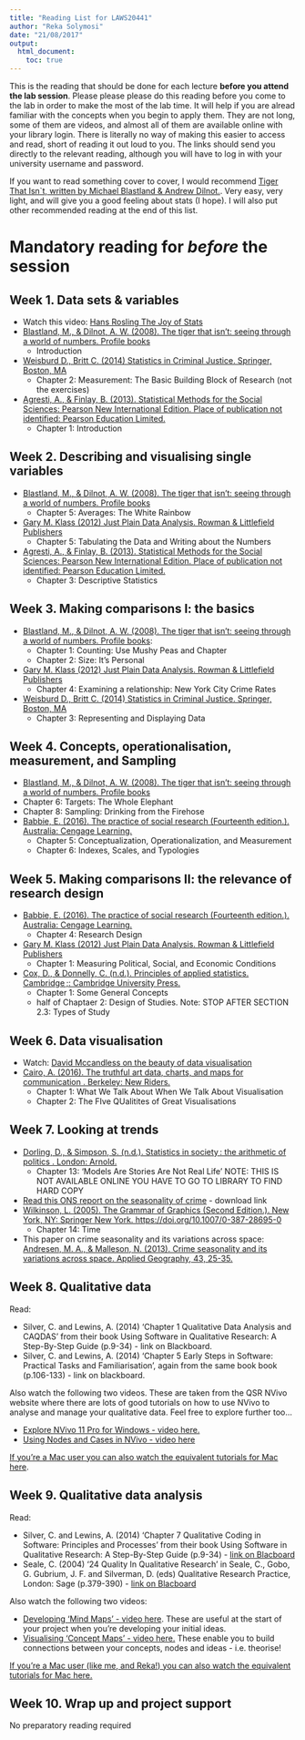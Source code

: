 ```yaml
---
title: "Reading List for LAWS20441"
author: "Reka Solymosi"
date: "21/08/2017"
output:
  html_document:
    toc: true
---
```


This is the reading that should be done for each lecture **before you attend the lab session**. Please please please do this reading before you come to the lab in order to make the most of the lab time. It will help if you are alread familiar with the concepts when you begin to apply them. They are not long, some of them are videos, and almost all of them are available online with your library login. There is literally no way of making this easier to access and read, short of reading it out loud to you. The links should send you directly to the relevant reading, although you will have to log in with your university username and password. 


If you want to read something cover to cover, I would recommend [Tiger That Isn`t, written by Michael Blastland & Andrew Dilnot.](https://www.dawsonera.com/abstract/9781847650795). Very easy, very light, and will give you a good feeling about stats (I hope). I will also put other recommended reading at the end of this list. 


# Mandatory reading for *before* the session


## Week 1. Data sets & variables
	
- Watch this video: [Hans Rosling The Joy of Stats](http://www.gapminder.org/videos/the-joy-of-stats/)
- [Blastland, M., & Dilnot, A. W. (2008). The tiger that isn't: seeing through a world of numbers. Profile books](https://www.librarysearch.manchester.ac.uk/discovery/fulldisplay?docid=proquest1536009109&context=PC&vid=44MAN_INST:MU_NUI&search_scope=MyInst_and_CI&tab=Everything&lang=en)
  + Introduction
- [Weisburd D., Britt C. (2014)  Statistics in Criminal Justice. Springer, Boston, MA](https://link.springer.com/chapter/10.1007/978-1-4614-9170-5_2) 
  + Chapter 2: Measurement: The Basic Building Block of Research (not the exercises)
- [Agresti, A., & Finlay, B. (2013). Statistical Methods for the Social Sciences: Pearson New International Edition. Place of publication not identified: Pearson Education Limited.](https://www.librarysearch.manchester.ac.uk/discovery/fulldisplay?docid=alma992975763714001631&context=L&vid=44MAN_INST:MU_NUI&search_scope=MyInst_and_CI&tab=Everything&lang=en)
  + Chapter 1: Introduction



## Week 2. Describing and visualising single variables

- [Blastland, M., & Dilnot, A. W. (2008). The tiger that isn't: seeing through a world of numbers. Profile books](https://www.librarysearch.manchester.ac.uk/discovery/fulldisplay?docid=proquest1536009109&context=PC&vid=44MAN_INST:MU_NUI&search_scope=MyInst_and_CI&tab=Everything&lang=en)
  + Chapter 5: Averages: The White Rainbow
- [Gary M. Klass (2012) Just Plain Data Analysis. Rowman & Littlefield Publishers](https://www.librarysearch.manchester.ac.uk/discovery/fulldisplay?docid=alma9959928450001631&context=L&vid=44MAN_INST:MU_NUI&search_scope=MyInst_and_CI&tab=Everything&lang=en)
  + Chapter 5: Tabulating the Data and Writing about the Numbers
- [Agresti, A., & Finlay, B. (2013). Statistical Methods for the Social Sciences: Pearson New International Edition. Place of publication not identified: Pearson Education Limited.](https://www.librarysearch.manchester.ac.uk/discovery/fulldisplay?docid=alma992975763714001631&context=L&vid=44MAN_INST:MU_NUI&search_scope=MyInst_and_CI&tab=Everything&lang=en)
  + Chapter 3: Descriptive Statistics

## Week 3. Making comparisons I: the basics

- [Blastland, M., & Dilnot, A. W. (2008). The tiger that isn't: seeing through a world of numbers. Profile books](https://www.librarysearch.manchester.ac.uk/discovery/fulldisplay?docid=proquest1536009109&context=PC&vid=44MAN_INST:MU_NUI&search_scope=MyInst_and_CI&tab=Everything&lang=en): 
  + Chapter 1: Counting: Use Mushy Peas and Chapter 
  + Chapter 2: Size: It's Personal
- [Gary M. Klass (2012) Just Plain Data Analysis. Rowman & Littlefield Publishers](https://www.librarysearch.manchester.ac.uk/discovery/fulldisplay?docid=alma9959928450001631&context=L&vid=44MAN_INST:MU_NUI&search_scope=MyInst_and_CI&tab=Everything&lang=en)
  + Chapter 4: Examining a relationship: New York City Crime Rates
- [Weisburd D., Britt C. (2014)  Statistics in Criminal Justice. Springer, Boston, MA](https://link.springer.com/chapter/10.1007/978-1-4614-9170-5_2) 
  + Chapter 3: Representing and Displaying Data


## Week 4. Concepts, operationalisation, measurement, and Sampling

- [Blastland, M., & Dilnot, A. W. (2008). The tiger that isn't: seeing through a world of numbers. Profile books](https://www.librarysearch.manchester.ac.uk/discovery/fulldisplay?docid=proquest1536009109&context=PC&vid=44MAN_INST:MU_NUI&search_scope=MyInst_and_CI&tab=Everything&lang=en)
 + Chapter 6: Targets: The Whole Elephant
 + Chapter 8: Sampling: Drinking from the Firehose
- [Babbie, E. (2016). The practice of social research (Fourteenth edition.). Australia: Cengage Learning.](https://www.librarysearch.manchester.ac.uk/discovery/fulldisplay?docid=alma992975996319901631&context=L&vid=44MAN_INST:MU_NUI&search_scope=MyInst_and_CI&isFrbr=true&tab=Everything&lang=en)
  + Chapter 5: Conceptualization, Operationalization, and Measurement
  + Chapter 6: Indexes, Scales, and Typologies

## Week 5. Making comparisons II: the relevance of research design

- [Babbie, E. (2016). The practice of social research (Fourteenth edition.). Australia: Cengage Learning.](https://www.librarysearch.manchester.ac.uk/discovery/fulldisplay?docid=alma992975996319901631&context=L&vid=44MAN_INST:MU_NUI&search_scope=MyInst_and_CI&isFrbr=true&tab=Everything&lang=en)
  + Chapter 4: Research Design
- [Gary M. Klass (2012) Just Plain Data Analysis. Rowman & Littlefield Publishers](https://www.librarysearch.manchester.ac.uk/discovery/fulldisplay?docid=alma9959928450001631&context=L&vid=44MAN_INST:MU_NUI&search_scope=MyInst_and_CI&tab=Everything&lang=en)
  + Chapter 1: Measuring Political, Social, and Economic Conditions
- [Cox, D., & Donnelly, C. (n.d.). Principles of applied statistics. Cambridge ;: Cambridge University Press.](https://www.librarysearch.manchester.ac.uk/discovery/fulldisplay?docid=alma9957439210001631&context=L&vid=44MAN_INST:MU_NUI&search_scope=MyInst_and_CI&tab=Everything&lang=en)
  + Chapter 1: Some General Concepts
  + half of Chaptaer 2: Design of Studies. Note: STOP AFTER SECTION 2.3: Types of Study 
  

## Week 6. Data visualisation
- Watch: [David Mccandless on the beauty of data visualisation](https://www.ted.com/talks/david_mccandless_the_beauty_of_data_visualization) 
- [Cairo, A. (2016). The truthful art data, charts, and maps for communication . Berkeley: New Riders.](https://www.librarysearch.manchester.ac.uk/discovery/fulldisplay?docid=alma992975992516101631&context=L&vid=44MAN_INST:MU_NUI&search_scope=MyInst_and_CI&tab=Everything&lang=en)
  + Chapter 1: What We Talk About When We Talk About Visualisation
  + Chapter 2: The FIve QUalitites of Great Visualisations

## Week 7. Looking at trends

- [Dorling, D., & Simpson, S. (n.d.). Statistics in society : the arithmetic of politics . London: Arnold.](https://www.librarysearch.manchester.ac.uk/discovery/fulldisplay?docid=alma9913496214401631&context=L&vid=44MAN_INST:MU_NUI&search_scope=MyInst_and_CI&tab=Everything&lang=en)
  + Chapter 13: 'Models Are Stories Are Not Real Life' NOTE: THIS IS NOT AVAILABLE ONLINE YOU HAVE TO GO TO LIBRARY TO FIND HARD COPY
- [Read this ONS report on the seasonality of crime](www.ons.gov.uk/ons/guide-method/method-quality/specific/crime-statistics-methodology/methodological-note--seasonality-of-property-crime.pdf) - download link
- [Wilkinson, L. (2005). The Grammar of Graphics (Second Edition.). New York, NY: Springer New York. https://doi.org/10.1007/0-387-28695-0](https://link-springer-com.manchester.idm.oclc.org/chapter/10.1007/0-387-28695-0_14)
  + Chapter 14: Time 
- This paper on crime seasonality and its variations across space: [Andresen, M. A., & Malleson, N. (2013). Crime seasonality and its variations across space. Applied Geography, 43, 25-35.](http://www.sciencedirect.com/science/article/pii/S0143622813001410)

## Week 8. Qualitative data

Read:

- Silver, C. and Lewins, A. (2014) 'Chapter 1 Qualitative Data Analysis and CAQDAS' from their book Using Software in Qualitative Research: A Step-By-Step Guide (p.9-34) - link on Blackboard.
- Silver, C. and Lewins, A. (2014) 'Chapter 5 Early Steps in Software: Practical Tasks and Familiarisation', again from the same book book (p.106-133) - link on blackboard.

Also watch the following two videos. These are taken from the QSR NVivo website where there are lots of good tutorials on how to use NVivo to analyse and manage your qualitative data. Feel free to explore further too...

 - [Explore NVivo 11 Pro for Windows - video here.](https://www.youtube.com/watch?v=S7Z8izUiQjA&index=2&list=PLNjHMRgHS4Fcx3NfpKsaqXuGdcxI9y-Qa)
- [Using Nodes and Cases in NVivo - video here](https://www.youtube.com/watch?v=l5dJOKkJZxs&index=4&list=PLNjHMRgHS4Fcx3NfpKsaqXuGdcxI9y-Qa)

[If you're a Mac user  you can also watch the equivalent tutorials for Mac here](https://www.youtube.com/playlist?list=PLNjHMRgHS4FfTN-GoztTaPLshavAb0NxR).

## Week 9. Qualitative data analysis

Read: 

- Silver, C. and Lewins, A. (2014) 'Chapter 7 Qualitative Coding in Software: Principles and Processes' from their book Using Software in Qualitative Research: A Step-By-Step Guide (p.9-34) - [link on Blacboard](https://online.manchester.ac.uk/bbcswebdav/pid-6513809-dt-content-rid-26831733_1/xid-26831733_1)
- Seale, C. (2004) '24 Quality In Qualitative Research' in Seale, C., Gobo, G. Gubrium, J. F. and Silverman, D. (eds) Qualitative Research Practice, London: Sage (p.379-390) - [link on Blacboard](https://online.manchester.ac.uk/bbcswebdav/pid-6513809-dt-content-rid-26831736_1/xid-26831736_1)


Also watch the following two videos: 

- [Developing 'Mind Maps' - video here](https://www.youtube.com/watch?v=OZy1sgKQ4KY&list=PLNjHMRgHS4Fcx3NfpKsaqXuGdcxI9y-Qa&index=7). These are useful at the start of your project when you're developing your initial ideas.
- [Visualising 'Concept Maps' - video here.](https://www.youtube.com/watch?v=3R5gZKdOJD4&list=PLNjHMRgHS4Fcx3NfpKsaqXuGdcxI9y-Qa&index=8) These enable you to build connections between your concepts, nodes and ideas - i.e. theorise!

[If you're a Mac user (like me, and Reka!) you can also watch the equivalent tutorials for Mac here.](https://www.youtube.com/playlist?list=PLNjHMRgHS4FfTN-GoztTaPLshavAb0NxR)

## Week 10. Wrap up and project support

No preparatory reading required




